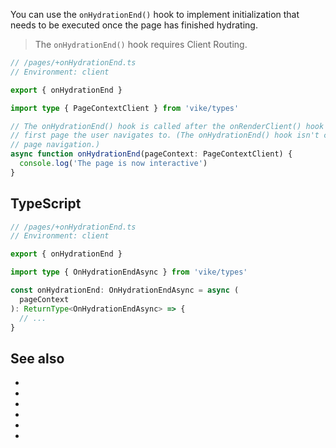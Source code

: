 
You can use the `onHydrationEnd()` hook to implement initialization that needs to be executed once the page has finished <Link href="/hydration">hydrating</Link>.

> The `onHydrationEnd()` hook requires <Link href="/client-routing">Client Routing</Link>.

```ts
// /pages/+onHydrationEnd.ts
// Environment: client

export { onHydrationEnd }

import type { PageContextClient } from 'vike/types'

// The onHydrationEnd() hook is called after the onRenderClient() hook finishes rendering the
// first page the user navigates to. (The onHydrationEnd() hook isn't called upon subsequent
// page navigation.)
async function onHydrationEnd(pageContext: PageContextClient) {
  console.log('The page is now interactive')
}
```


## TypeScript

```ts
// /pages/+onHydrationEnd.ts
// Environment: client

export { onHydrationEnd }

import type { OnHydrationEndAsync } from 'vike/types'

const onHydrationEnd: OnHydrationEndAsync = async (
  pageContext
): ReturnType<OnHydrationEndAsync> => {
  // ...
}
```

<HookTypeScriptHints hookTypeName="OnHydrationEndAsync" />

## See also

- <Link href="/client" />
- <Link href="/onAfterRenderClient" />
- <Link href="/onBeforeRenderClient" />
- <Link href="/onPageTransitionStart" />
- <Link href="/onPageTransitionEnd" />
- <Link href="/hooks" />
